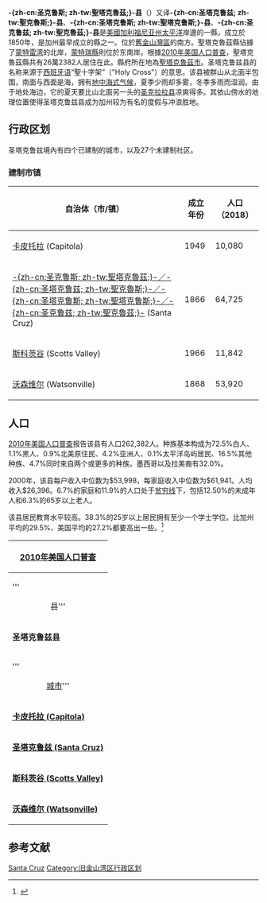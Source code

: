 {{noteTA
|G1=US_CA_Cities
|1=zh-cn:县;zh-tw:郡;zh-hk:縣;
|2=zh-cn:圣克鲁斯;zh-tw:聖塔克魯茲;
}}
{{otheruses|other=郡內同名城市|聖塔克魯茲 (加利福尼亞州)}}
{{Infobox settlement
| official_name               = County of Santa Cruz
| native_name                 =
| other_name                  =
| settlement_type             = [[加利福尼亚州行政区划|县]]
| image_skyline               = 
| image_size                  = 
| image_caption               = 
| image_flag                  = 
| flag_size                   =
| image_seal                  = 
| seal_size                   =
| named_for                   = 
| subdivision_type            = 县
| subdivision_name            = [[美国|美国]]
| subdivision_type1           = [[美国行政区划|州]]
| subdivision_name1           = [[加利福尼亚州|加利福尼亚州]]
| subdivision_type2           = 地区
| subdivision_name2           = [[旧金山湾区|旧金山湾区]]南部
| seat_type                   = [[县城|县府]]
| seat                        = [[圣塔克鲁兹_(加利福尼亚州)|圣塔克鲁兹]]
| parts_type                  = 
| parts                       = 
| area_total_sq_mi            = 607.16 
| area_land_sq_mi             = 445.24
| area_water_sq_mi            = 161.92
| elevation_max_footnotes     = 
| elevation_max_ft            = 
| elevation_min_footnotes     =
| elevation_min_ft            = 
| population_as_of            = 2010
| population                  = 262382
| population_density_sq_mi    = 589.3
| established_title           = 正式建立
| established_date            = 1850年2月18日<ref name=csac>{{cite web|url= http://www.counties.org/default.asp?id=54|title= Chronology|work= California Counties|publisher= California State Association of Counties|accessdate= 2012-05-14|deadurl= yes|archiveurl= https://web.archive.org/web/20120513123028/http://counties.org/default.asp?id=54|archivedate= 2012-05-13}}</ref>
| leader_title                = 
| leader_name                 = 
| leader_title1               = 
| leader_name1                = 
| timezone                    = [[太平洋时区|太平洋时区]]
| utc_offset                  = -8
| timezone_DST                = 北美太平洋夏令时
| utc_offset_DST              = -7
| postal_code_type            = <!--[[ZIP_Code|ZIP Code]]-->
| postal_code                 = 
| area_code                   = 
| image_map                   = Map of California highlighting Santa Cruz County.svg
| mapsize                     = 200px
| map_caption                 = 在加州的位置
| image_map1                  = Map of USA CA.svg
| mapsize1                    = 200px
| map_caption1                = 在美国的位置
| website                     = [http://www.co.santa-cruz.ca.us www.co.santa-cruz.ca.us]
| footnotes                   =
}}
'''-{zh-cn:圣克鲁斯; zh-tw:聖塔克魯茲;}-县'''（{{lang en|'''Santa Cruz County'''}}）又译'''-{zh-cn:圣塔克鲁兹; zh-tw:聖克魯斯;}-县'''、'''-{zh-cn:圣塔克鲁斯; zh-tw:聖塔克鲁斯;}-县'''、'''-{zh-cn:圣克鲁兹; zh-tw:聖克魯茲;}-县'''是[[美國|美國]][[加利福尼亚州|加利福尼亚州]][[太平洋|太平洋]]岸邊的一縣，成立於1850年，是加州最早成立的縣之一。位於[[舊金山灣區|舊金山灣區]]的南方。聖塔克魯茲縣佔據了[[蒙特雷湾|蒙特雷湾]]的北岸，[[蒙特雷縣_(加利福尼亞州)|蒙特瑞縣]]則位於东南岸。根據[[2010年美国人口普查|2010年美国人口普查]]，聖塔克魯茲縣共有26萬2382人居住在此。縣府所在地為[[聖塔克魯茲_(加利福尼亞州)|聖塔克魯茲市]]。圣塔克鲁兹县的名称来源于[[西班牙语|西班牙语]]“聖十字架”（"Holy Cross"）的意思。该县被群山从北面半包围，南面与西面是海，拥有[[地中海式气候|地中海式气候]]，夏季少雨却多雾，冬季多雨而湿润。由于地处海边，它的夏天要比山北面另一头的[[圣克拉拉县|圣克拉拉县]]凉爽得多。其依山傍水的地理位置使得圣塔克鲁兹县成为加州较为有名的度假与冲浪胜地。

==行政区划==
圣塔克鲁兹境內有四个已建制的城市，以及27个未建制社区。

===建制市镇===
{| class="wikitable sortable" style="margin:auto;"
! 自治体（市/镇）
! 成立年份
! 人口（2018）
|-
| [[卡皮托拉_(加利福尼亚州)|卡皮托拉]] (Capitola)
| 1949
| 10,080
|-
| [[圣克鲁斯_(加利福尼亚州)|-{zh-cn:圣克鲁斯; zh-tw:聖塔克魯茲;}-／-{zh-cn:圣塔克鲁兹; zh-tw:聖克魯斯;}-／-{zh-cn:圣塔克鲁斯; zh-tw:聖塔克鲁斯;}-／-{zh-cn:圣克鲁兹; zh-tw:聖克魯茲;}-]] (Santa Cruz)
| 1866
| 64,725
|-
| [[斯科茨谷_(加利福尼亚州)|斯科茨谷]] (Scotts Valley)
| 1966
| 11,842
|-
| [[沃森维尔_(加利福尼亚州)|沃森维尔]] (Watsonville)
| 1868
| 53,920
|}

==人口==
{{USCensusPop
|1850 = 643
|1860 = 4944
|1870 = 8743
|1880 = 12802
|1890 = 19270
|1900 = 21512
|1910 = 26140
|1920 = 26269
|1930 = 37433
|1940 = 45057
|1950 = 66534
|1960 = 84219
|1970 = 123790
|1980 = 188141
|1990 = 229734
|2000 = 255602
|2010 = 262382
}}
[[2010年美国人口普查|2010年美国人口普查]]报告该县有人口262,382人。种族基本构成为72.5%白人、1.1%黑人、0.9%北美原住民、4.2%亚洲人、0.1%太平洋岛屿居民、16.5%其他种族、4.7%同时来自两个或更多的种族。墨西哥以及拉美裔有32.0%。

2000年，该县每户收入中位数为$53,998，每家庭收入中位数为$61,941。人均收入$26,396。6.7%的家庭和11.9%的人口处于[[贫穷线|贫穷线]]下，包括12.50%的未成年人和6.3%的65岁以上老人。

该县居民教育水平较高。38.3%的25岁以上居民拥有至少一个学士学位。比加州平均的29.5%、美国平均的27.2%都要高出一些。<ref>{{Cite web
|url=http://quickfacts.census.gov/qfd/states/06/06087.html
|title=Santa Cruz County QuickFacts from the US Census Bureau
|accessdate=2008-04-22
|date=January 2, 2008
|archive-url=https://www.webcitation.org/60GMHoCZE?url=http://quickfacts.census.gov/qfd/states/06/06087.html
|archive-date=2011-07-18
|dead-url=yes
}}</ref>

{| class="wikitable collapsible" width="100%"
!colspan="10"|[[2010年美国人口普查|2010年美国人口普查]]
|-
|'''<center>县'''</center> ||'''<center>总共人口</center>'''||'''<center>[[白人|白人]]'''</center> ||<center>'''[[黑人|黑人]]'''</center> || <center>'''[[北美原住民|北美原住民]]'''</center> || <center>'''[[亚裔|亚裔]]'''</center> || <center>'''太平洋岛屿居民'''</center> || <center>'''其他人种'''</center> || <center>'''混血'''</center> ||<center>'''墨西哥裔或拉丁裔'''</center>
|-
|'''圣塔克鲁兹县'''
|align="right"|262,382||align="right"|190,208||align="right"|2,766||align="right"|2,253||align="right"|11,112||align="right"|349||align="right"|43,376||align="right"|12,318||align="right"|84,092
|-
|'''<center>[[城市|城市]]'''</center> ||'''<center>总人口</center>'''||'''<center>[[白人|白人]]'''</center> ||<center>'''[[黑人|黑人]]'''</center> || <center>'''[[北美原住民|北美原住民]]'''</center> || <center>'''[[亚裔|亚裔]]'''</center> || <center>'''太平洋岛屿居民'''</center> || <center>'''其他人种'''</center> || <center>'''混血'''</center> ||<center>'''墨西哥裔或拉丁裔'''</center>
|-
|'''[[卡皮托拉_(加利福尼亚州)|卡皮托拉 (Capitola)]]'''
|align="right"|9,918||align="right"|7,963||align="right"|123||align="right"|59||align="right"|424||align="right"|10||align="right"|869||align="right"|470||align="right"|1,957
|-
|'''[[Santa_Cruz,_California|圣塔克鲁兹 (Santa Cruz)]]'''
|align="right"|59,946||align="right"|44,661||align="right"|1,071||align="right"|440||align="right"|4,591||align="right"|108||align="right"|5,673||align="right"|3,402||align="right"|11,624
|-
|'''[[Scotts_Valley,_California|斯科茨谷 (Scotts Valley)]]'''
|align="right"|11,580||align="right"|9,958||align="right"|101||align="right"|57||align="right"|590||align="right"|18||align="right"|292||align="right"|564||align="right"|1,158
|-
|'''[[Watsonville,_California|沃森维尔 (Watsonville)]]'''
|align="right"|51,199||align="right"|22,399||align="right"|358||align="right"|629||align="right"|1,664||align="right"|40||align="right"|23,844||align="right"|2,265||align="right"|41,656
|}

==参考文献==
{{reflist}}

{{聖塔克魯茲縣 (加利福尼亞州)}}
{{California}}
[[Category:加利福尼亞州行政區劃|Santa Cruz]]
[[Category:旧金山湾区行政区划|Category:旧金山湾区行政区划]]